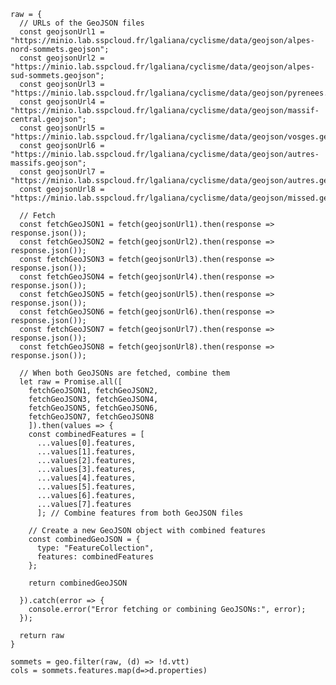 ```ojs
raw = {
  // URLs of the GeoJSON files
  const geojsonUrl1 = "https://minio.lab.sspcloud.fr/lgaliana/cyclisme/data/geojson/alpes-nord-sommets.geojson";
  const geojsonUrl2 = "https://minio.lab.sspcloud.fr/lgaliana/cyclisme/data/geojson/alpes-sud-sommets.geojson";
  const geojsonUrl3 = "https://minio.lab.sspcloud.fr/lgaliana/cyclisme/data/geojson/pyrenees.geojson";
  const geojsonUrl4 = "https://minio.lab.sspcloud.fr/lgaliana/cyclisme/data/geojson/massif-central.geojson";
  const geojsonUrl5 = "https://minio.lab.sspcloud.fr/lgaliana/cyclisme/data/geojson/vosges.geojson";
  const geojsonUrl6 = "https://minio.lab.sspcloud.fr/lgaliana/cyclisme/data/geojson/autres-massifs.geojson";
  const geojsonUrl7 = "https://minio.lab.sspcloud.fr/lgaliana/cyclisme/data/geojson/autres.geojson";
  const geojsonUrl8 = "https://minio.lab.sspcloud.fr/lgaliana/cyclisme/data/geojson/missed.geojson";

  // Fetch
  const fetchGeoJSON1 = fetch(geojsonUrl1).then(response => response.json());
  const fetchGeoJSON2 = fetch(geojsonUrl2).then(response => response.json());
  const fetchGeoJSON3 = fetch(geojsonUrl3).then(response => response.json());
  const fetchGeoJSON4 = fetch(geojsonUrl4).then(response => response.json());
  const fetchGeoJSON5 = fetch(geojsonUrl5).then(response => response.json());
  const fetchGeoJSON6 = fetch(geojsonUrl6).then(response => response.json());
  const fetchGeoJSON7 = fetch(geojsonUrl7).then(response => response.json());
  const fetchGeoJSON8 = fetch(geojsonUrl8).then(response => response.json());

  // When both GeoJSONs are fetched, combine them
  let raw = Promise.all([
    fetchGeoJSON1, fetchGeoJSON2,
    fetchGeoJSON3, fetchGeoJSON4,
    fetchGeoJSON5, fetchGeoJSON6,
    fetchGeoJSON7, fetchGeoJSON8
    ]).then(values => {
    const combinedFeatures = [
      ...values[0].features,
      ...values[1].features,
      ...values[2].features,
      ...values[3].features,
      ...values[4].features,
      ...values[5].features,
      ...values[6].features,
      ...values[7].features
      ]; // Combine features from both GeoJSON files

    // Create a new GeoJSON object with combined features
    const combinedGeoJSON = {
      type: "FeatureCollection",
      features: combinedFeatures
    };

    return combinedGeoJSON

  }).catch(error => {
    console.error("Error fetching or combining GeoJSONs:", error);
  });

  return raw
}
```

```ojs
sommets = geo.filter(raw, (d) => !d.vtt)
cols = sommets.features.map(d=>d.properties)
```